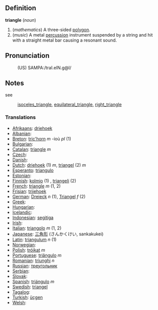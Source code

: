 ==Definition==

<b>triangle</b> (<i>noun</i>)
# (<i>mathematics</i>) A three-sided [[polygon]].
# (<i>music</i>) A metal [[percussion]] instrument suspended by a string and hit with a straight metal bar causing a resonant sound.

==Pronunciation==
:(US) SAMPA:/traI.eIN.g@l/

==Notes==

see
: [[isoceles_triangle]], [[equilateral_triangle]], [[right_triangle]]

===Translations===

* [[Afrikaans]]: [[driehoek]]
* [[Albanian]]: [[]]
* [[Breton]]: [[tric'horn]] ''m'' -ioù ''pl'' (1)
* [[Bulgarian]]: [[]]
* [[Catalan]]: [[triangle]] ''m''
* [[Czech]]: [[]]
* [[Danish]]: [[]]
* [[Dutch]]: [[driehoek]] (1) ''m'', [[triangel]] (2) ''m''
* [[Esperanto]]: [[triangulo]]
* [[Estonian]]: [[]]
* [[Finnish]]: [[kolmio]] (1) , [[triangeli]] (2)
* [[French]]: [[triangle]] ''m'' (1, 2)
* [[Frisian]]: [[trijehoek]]
* [[German]]: [[Dreieck]] ''n'' (1), [[Triangel]] ''f'' (2)
* [[Greek]]: [[]]
* [[Hungarian]]: [[]]
* [[Icelandic]]: [[]]
* [[Indonesian]]: [[segitiga]]
* [[Irish]]: [[]]
* [[Italian]]: [[triangolo]] ''m'' (1, 2)
* [[Japanese]]: [[三角形]] (さんかくけい, sankakukei)
* [[Latin]]: [[triangulum]] ''n'' (1)
* [[Norwegian]]: [[]]
* [[Polish]]: [[trójkąt]] ''m''
* [[Portuguese]]: [[triângulo]] ''m''
* [[Romanian]]: [[triunghi]] ''n''
* [[Russian]]: [[треугольник]]
* [[Serbian]]: [[]]
* [[Slovak]]: [[]]
* [[Spanish]]: [[triángulo]] ''m''
* [[Swedish]]: [[triangel]]
* [[Tagalog]]: [[]]
* [[Turkish]]: [[üçgen]]
* [[Welsh]]: [[]]